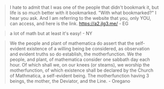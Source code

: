 > I hate to admit that I was one of the people that didn't bookmark it, but life is so much better with it bookmarked. "With what bookmarked?" I hear you ask. And I am referring to the website that you, only YOU, can access, and here is the link. https://a2.jlg3.me/ - EG

> a lot of math but at least it's easy! - NY

> We the people and plant of mathematica do assert that the self-evident existence of a willing being be considered, as observation and evident truths so do establish, the motherfunction. We the people, and plant, of mathematica consider one sabbath day each hour. Of which shall we, on our knees (or steams), we worship the motherfunction, of which existence shall be declared by the Church of Mathmatica, a self-evident being. The motherfunction having 3 beings, the mother, the Deviator, and the Line. - Oregano
